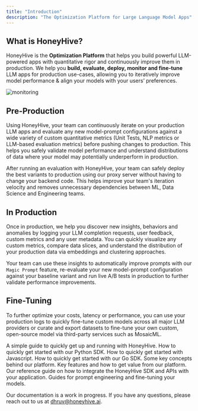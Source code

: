 ```yaml
---
title: "Introduction"
description: "The Optimization Platform for Large Language Model Apps"
---
```


## What is HoneyHive?

HoneyHive is the **Optimization Platform** that helps you build powerful LLM-powered apps with quantitative rigor and continuously improve them in production. We help you **build, evaluate, deploy, monitor and fine-tune** LLM apps for production use-cases, allowing you to iteratively improve model performance & align your models with your users’ preferences.

![monitoring](/images/monitoring.png)

## Pre-Production

Using HoneyHive, your team can continuously iterate on your production LLM apps and evaluate any new model-prompt configurations against a wide variety of custom quantitative metrics (Unit Tests, NLP metrics or LLM-based evaluation metrics) before pushing changes to production. This helps you safely validate model performance and understand distributions of data where your model may potentially underperform in production. 

After running an evaluation with HoneyHive, your team can safely deploy the best variants to production using our proxy server without having to change your backend code. This helps improve your team's iteration velocity and removes unnecessary dependencies between ML, Data Science and Engineering teams.

## In Production

Once in production, we help you discover new insights, behaviors and anomalies by logging your LLM completion requests, user feedback, custom metrics and any user metadata. You can quickly visualize any custom metrics, compare data slices, and understand the distribution of your production data via embeddings and clustering approaches. 

Your team can use these insights to automatically improve prompts with our `Magic Prompt` feature, re-evaluate your new model-prompt configuration against your baseline variant and run live A/B tests in production to further validate performance improvements.

## Fine-Tuning

To further optimize your costs, latency or performance, you can use your production logs to quickly fine-tune custom models across all major LLM providers or curate and export datasets to fine-tune your own custom, open-source model via third-party services such as MosaicML.

<CardGroup>
  <Card title="Getting Started" icon="rectangle-terminal" href="/getting-started">
    A simple guide to quickly get up and running with HoneyHive.
  </Card>
  <Card title="Python Quickstart" icon="rectangle-terminal" href="/python-quickstart">
    How to quickly get started with our Python SDK.
  </Card>
  <Card title="Javascript Quickstart" icon="rectangle-terminal" href="/js-quickstart">
    How to quickly get started with Javascript.
  </Card>
  <Card title="Go Quickstart" icon="rectangle-terminal" href="/go-quickstart">
    How to quickly get started with our Go SDK.
  </Card>
  <Card title="Concepts" icon="sliders" href="/concepts">
    Some key concepts behind our platform.
  </Card>
  <Card title="Core Capabilities" icon="ellipsis" href="/features">
    Key features and how to get value from our platform.
  </Card>
  <Card title="API Reference Guide" icon="heading" href="/api-reference/authentication">
    Our reference guide on how to integrate the HoneyHive SDK and APIs with your application.
  </Card>
  <Card title="Prompt Engineering and Fine-Tuning Guides" icon="heading" href="/resources">
    Guides for prompt engineering and fine-tuning your models.
  </Card>
</CardGroup>

<Note>Our documentation is a work in progress. If you have any questions, please reach out to us at [dhruv@honeyhive.ai](mailto:dhruv@honeyhive.ai).</Note>

